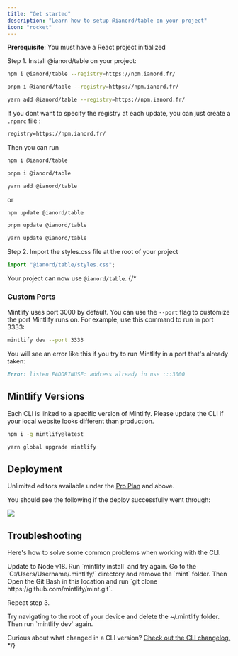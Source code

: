 ```yaml
---
title: "Get started"
description: "Learn how to setup @ianord/table on your project"
icon: "rocket"
---
```


<Info>**Prerequisite**: You must have a React project initialized</Info>

Step 1. Install @ianord/table on your project:

<CodeGroup>

```bash npm
npm i @ianord/table --registry=https://npm.ianord.fr/
```

```bash pnpm
pnpm i @ianord/table --registry=https://npm.ianord.fr/
```

```bash yarn
yarn add @ianord/table --registry=https://npm.ianord.fr/
```

</CodeGroup>

If you dont want to specify the registry at each update, you can just create a `.npmrc` file :

```dockerfile .npmrc
registry=https://npm.ianord.fr/
```

Then you can run

<CodeGroup>

```bash npm
npm i @ianord/table
```

```bash pnpm
pnpm i @ianord/table
```

```bash yarn
yarn add @ianord/table
```

</CodeGroup>

or

<CodeGroup>

```bash npm
npm update @ianord/table
```

```bash pnpm
pnpm update @ianord/table
```

```bash yarn
yarn update @ianord/table
```

</CodeGroup>

Step 2. Import the styles.css file at the root of your project

```typescript App.tsx
import "@ianord/table/styles.css";
```

Your project can now use `@ianord/table`.
{/\*

### Custom Ports

Mintlify uses port 3000 by default. You can use the `--port` flag to customize the port Mintlify runs on. For example, use this command to run in port 3333:

```bash
mintlify dev --port 3333
```

You will see an error like this if you try to run Mintlify in a port that's already taken:

```md
Error: listen EADDRINUSE: address already in use :::3000
```

## Mintlify Versions

Each CLI is linked to a specific version of Mintlify. Please update the CLI if your local website looks different than production.

<CodeGroup>

```bash npm
npm i -g mintlify@latest
```

```bash yarn
yarn global upgrade mintlify
```

</CodeGroup>

## Deployment

<Tip>Unlimited editors available under the [Pro Plan](https://mintlify.com/pricing) and above.</Tip>

You should see the following if the deploy successfully went through:

<Frame>
  <img src="/images/checks-passed.png" style={{ borderRadius: "0.5rem" }} />
</Frame>

## Troubleshooting

Here's how to solve some common problems when working with the CLI.

<AccordionGroup>
  <Accordion title="Mintlify is not loading">
    Update to Node v18. Run `mintlify install` and try again.
  </Accordion>
  <Accordion title="No such file or directory on Windows">
Go to the `C:/Users/Username/.mintlify/` directory and remove the `mint`
folder. Then Open the Git Bash in this location and run `git clone
https://github.com/mintlify/mint.git`.

Repeat step 3.

  </Accordion>
  <Accordion title="Getting an unknown error">
    Try navigating to the root of your device and delete the ~/.mintlify folder.
    Then run `mintlify dev` again.
  </Accordion>
</AccordionGroup>

Curious about what changed in a CLI version? [Check out the CLI changelog.](/changelog/command-line) \*/}
